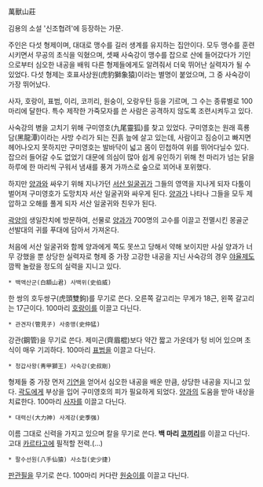 萬獸山莊

김용의 소설 '신조협려'에 등장하는 가문.

주인은 다섯 형제이며, 대대로 맹수를 길러 생계를 유지하는 집안이다. 모두 맹수를 훈련시키면서 무공의 초식을 익혔으며, 셋째 사숙강이 맹수를 잡으로 산에 들어갔다가 기인으로부터 심오한 내공을 배워 다른 형제들에게도 알려줘서 더욱 뛰어난 실력자가 될 수 있었다. 다섯 형제는 호표사상원(虎豹獅象猿)이라는 별명이 붙었으며, 그 중 사숙강이 가장 뛰어났다.

사자, 호랑이, 표범, 이리, 코끼리, 원숭이, 오랑우탄 등을 기르며, 그 수는 종류별로 100마리에 달한다. 특수 제작한 가죽모자를 쓴 사람은 공격하지 않도록 조련시켜두고 있다.

사숙강의 병을 고치기 위해 구미영호(九尾靈狐)를 찾고 있었다. 구미영호는 원래 흑룡담(黑龍潭)이라는 사방 수리가 되는 진흙 늪에 살고 있는데, 사람이고 짐승이고 빠지면 헤어나오지 못하지만 구미영호는 발바닥이 넓고 몸이 민첩하여 위를 뛰어다닐수 있다. 잡으러 들어갈 수도 없었기 대문에 의심이 많아 쉽게 유인하기 위해 천 마리가 넘는 닭을 하루에 한 마리씩 구워서 냄새를 풍겨 가까스로 숲으로 꾀어내 포위했다.

하지만 [[양과]]와 싸우기 위해 지나가던 [[서산 일굴귀]]가 그들의 영역을 지나게 되자 다툼이 벌어져 구미영호가 도망치자 서산 일굴귀와 싸우게 된다. [[양과]]가 나타나 그들을 모두 제압하고 오해를 풀게 되자 서산 일굴귀와 친우가 된다.

[[곽양]]의 생일잔치에 방문하여, 선물로 [[양과]]가 700명의 고수를 이끌고 전멸시킨 몽골군 선발대의 귀를 푸대에 담아서 가져온다.

처음에 서산 일굴귀와 함께 양과에게 쪽도 못쓰고 당해서 약해 보이지만 사실 양과가 너무 강했을 뿐 상당한 실력자로 형제 중 가장 고강한 내공을 지닌 사숙강의 경우 [[야율제]]도 깜짝 놀랐을 정도의 실력을 지니고 있다.

 * 백액산군(白額山君) 사백위(史伯威)
한 쌍의 호두쌍구(虎頭雙鉤)를 무기로 쓴다. 오른쪽 갈고리는 무게가 18근, 왼쪽 갈고리는 17근이다. 100마리 [[호랑이]]를 이끌고 다닌다.

 * 관견자(管見子) 사중맹(史仲猛)
강관(鋼管)을 무기로 쓴다. 제미곤(齊眉棍)보다 약간 짧고 가운데가 텅 비어 있으며 초식이 매우 기괴하다. 100마리 [[표범]]을 이끌고 다닌다.

 * 청갑사왕(靑甲獅王) 사숙강(史叔剛)
형제들 중 가장 먼저 [[기연]]을 얻어서 심오한 내공을 배운 만큼, 상당한 내공을 지니고 있다. [[곽도]]에게 부상을 입어 구미영호의 피가 필요하게 되었다. [[양과]]의 도움을 받아 내상을 치료한다. 100마리 [[사자]]를 이끌고 다닌다. 

 * 대력신(大力神) 사계강(史季强)
이름 그대로 신력을 가지고 있으며 칼을 무기로 쓴다.
'''백 마리 [[코끼리]]'''를 이끌고 다닌다. 고대 [[카르타고]]에 필적할 전력.(…)

 * 팔수선원(八手仙猿) 사소첩(史少捷)
[[판관필]]을 무기로 쓴다.
100마리 커다란 [[원숭이]]를 이끌고 다닌다.
